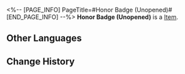 <%-- [PAGE_INFO]
PageTitle=#Honor Badge (Unopened)#
[END_PAGE_INFO] --%>
{{Item Infobox
|title       = Honor Badge (Unopened)
|id          = 300104
|image       = Item Honor Badge (Unopened).png
|type        = 
|invCategory = Valuables
|rarity      = 4
|effect      = An unopened treasure. Use it to upgrade the Nameless Glory to the Nameless Medal.
|description = 
}}
'''Honor Badge (Unopened)''' is a [[Item]].

==Other Languages==
{{Other Languages
|en   = Honor Badge (Unopened)
|zhs  = 荣勋授章（未拆封)
|zht  = 榮勳授章（未拆封）
|ja   = 栄誉の勲章（未開封）
|ko   = 영광의 훈장 (미개봉)
|es   = Insignia de honor (sin abrir)
|fr   = Badge d'honneur (scellé)
|ru   = Значок чести (не открыто)
|th   = ตราแห่งเกียรติภูมิ (ยังไม่เปิด)
|vi   = Huân Chương Vinh Dự (Chưa mở)
|de   = Ehrenmedaille (ungeöffnet)
|id   = Honor Badge (Belum Dibuka)
|pt   = Insígnia de Honra (Não Aberta)
}}

==Change History==
{{Change History|2.0}}